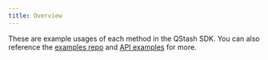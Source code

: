 ---
title: Overview
---

These are example usages of each method in the QStash SDK. You can also reference the
[examples repo](https://github.com/upstash/qstash-py/tree/main/examples) and [API examples](/qstash/overall/apiexamples) for more.
